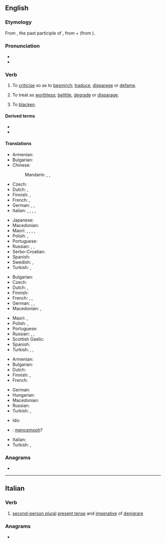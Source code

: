 ==English==
{{was wotd|2009|June|28}}

===Etymology===
From {{der|en|la|dēnigrātus}}, the past participle of {{m|la|dēnigrāre||to blacken}}, from {{m|la|dē}} + {{m|la|nigrare||to blacken}} (from {{m|la|niger||black}}).

===Pronunciation===
* {{IPA|/ˈdɛn.ɪ.ɡɹeɪt/|lang=en}}
* {{audio|en-us-denigrate.ogg|Audio (US)|lang=en}}

===Verb===
{{en-verb|denigrat}}

# {{lb|en|transitive}} To [[criticise]] so as to [[besmirch]]; [[traduce]], [[disparage]] or [[defame]].
# {{lb|en|transitive}} To treat as [[worthless]]; [[belittle]], [[degrade]] or [[disparage]].
#: {{ux|en|You have no right to '''denigrate''' people and things that you have no personal experience with.}}
# {{lb|en|rare}} To [[blacken]]. <!-- this usage is the literal sense, yet obscure at best -->

====Derived terms====
* {{l|en|denigration}}
* {{l|en|denigratory}}

====Translations====
{{trans-top|to criticise so as to besmirch}}
* Armenian: {{t|hy|սևացնել}}
* Bulgarian: {{t+|bg|очерням}}
* Chinese:
*: Mandarin: {{t+|cmn|玷污|tr=diànwù|sc=Hani}}, {{t+|cmn|詆毀|sc=Hani}}, {{t+|cmn|诋毁|tr=dǐhuǐ|sc=Hani}}
* Czech: {{t+|cs|pošpinit}}
* Dutch: {{t+|nl|kleineren}}, {{t+|nl|denigreren}}
* Finnish: {{t+|fi|mustamaalata}}, {{t+|fi|mustata}}
* French: {{t+|fr|dénigrer}}, {{t+|fr|médire}}
* German: {{t+|de|anschwärzen}}, {{t+|de|verleumden}}, {{t+|de|verunglimpfen}}
* Italian: {{t+|it|denigrare}}, {{t+|it|criticare}}, {{t+|it|sparlare}}, {{t+|it|parlare male}}, {{t+|it|diffamare}}
{{trans-mid}}
* Japanese: {{t+|ja|侮辱|tr=ぶじょくする, bujoku suru|alt=侮辱する|sc=Jpan}}
* Macedonian: {{t|mk|оцрнува|tr=oc'rnuva}}
* Maori: {{t|mi|whakarōriki}}, {{t|mi|whakahahani}}, {{t|mi|whakatoihara}}, {{t|mi|whakatakē}}, {{t|mi|whakahāwea}}
* Polish: {{t|pl|uwłaczać}}, {{t+|pl|oczerniać}}
* Portuguese: {{t+|pt|denegrir}}
* Russian: {{t+|ru|клевета́ть}}, {{t+|ru|нагова́ривать}}, {{t+|ru|очерня́ть}}
* Serbo-Croatian: {{t+|sh|ocrniti}}
* Spanish: {{t+|es|denigrar}}
* Swedish: {{t|sv|svärta ner}}, {{t|sv|racka ned på}}
* Turkish: {{t+|tr|karalatmak}}, {{t+|tr|siyahlatmak}}
{{trans-bottom}}

{{trans-top|to treat as worthless}}
* Bulgarian: {{t+|bg|омаловажавам}}
* Czech: {{t|cs|znevažovat}}
* Dutch: {{t+|nl|kleineren}}, {{t+|nl|denigreren}}
* Finnish: {{t+|fi|vähätellä}}
* French: {{t+|fr|dénigrer}}, {{t+|fr|rabaisser}}, {{t+|fr|déprécier}}
* German: {{t+|de|verleumden}}, {{t+|de|verunglimpfen}}, {{t+|de|herabsetzen}}
* Macedonian: {{t|mk|омаловажува|tr=omalovážuva}}, {{t|mk|понижува|tr=ponížuva}}
{{trans-mid}}
* Maori: {{t|mi|whakatūtūā}}, {{t|mi|whakamanumanu}}
* Polish: {{t|pl|pomniejszyć}}, {{t+|pl|umniejszać}}
* Portuguese: {{t+|pt|denegrir}}
* Russian: {{t+|ru|преуменьшать|impf}}, {{t+|ru|умалять|impf}}, {{t+|ru|принижать|impf}}
* Scottish Gaelic: {{t|gd|dèan dìmeas air}}
* Spanish: {{t+|es|denigrar}}
* Turkish: {{t+|tr|aşağılamak}}, {{t+|tr|iftira etmek}}, {{t+|tr|kara çalmak}}
{{trans-bottom}}

{{trans-top|blacken}}
* Armenian: {{t|hy|սևացնել}}
* Bulgarian: {{t+|bg|почерням}}
* Dutch: {{t+|nl|zwartmaken}}
* Finnish: {{t+|fi|mustata}}, {{t|fi|pimentää}}
* French: {{t+|fr|noircir}}
{{trans-mid}}
* German: {{t+|de|anschwärzen}}
* Hungarian: {{t+|hu|befeketít}}
* Macedonian: {{t|mk|оцрнува|tr=oc'rnuva}}
* Russian: {{t+|ru|черни́ть}}
* Turkish: {{t+|tr|karalatmak}}, {{t+|tr|siyahlatmak}}
{{trans-bottom}}

{{checktrans-top}}
* Ido: {{t+check|io|denigrar}}
* {{ttbc|id}}: [[cemooh|mencemooh]]?
{{trans-mid}}
* Italian: {{t+check|it|denigrare}}
* Turkish: {{t+check|tr|küçümsemek}}, {{t+check|tr|kötülemek}}
{{trans-bottom}}

===Anagrams===
* {{anagrams|en|antigreed|dinergate|gratinéed}}

----

==Italian==

===Verb===
{{head|it|verb forms}}

# [[second-person plural]] [[present tense]] and [[imperative]] of [[denigrare]]

===Anagrams===
* {{l|it|gradiente}}